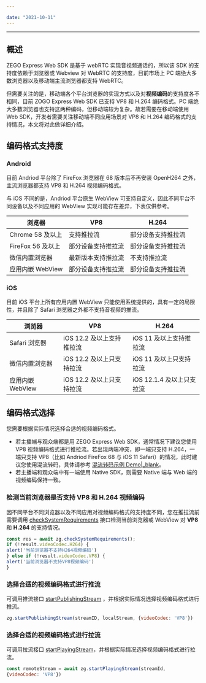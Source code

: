 ```yaml
---

date: "2021-10-11"
---
```


<Title>移动端如何使用 ZEGO Express Web SDK？</Title>



- - -

## 概述

ZEGO Express Web SDK 是基于 webRTC 实现⾳视频通话的，所以该 SDK 的⽀持度依赖于浏览器或 Webview 对 WebRTC 的⽀持度，⽬前市场上 PC 端绝⼤多数浏览器以及移动端主流浏览器都⽀持 WebRTC。

但需要关注的是，移动端各个平台浏览器的实现⽅式以及对**视频编码**的⽀持度各不相同，⽬前 ZOGO Express Web SDK 已⽀持 VP8 和 H.264 编码格式。PC 端绝⼤多数浏览器也⽀持这两种编码，但移动端较为复杂。故若需要在移动端使⽤ Web SDK，开发者需要关注移动端不同应⽤场景对 VP8 和 H.264 编码格式的⽀持情况，本⽂将对此做详细介绍。

## 编码格式⽀持度

### Android

⽬前 Andriod 平台除了 FireFox 浏览器在 68 版本后不再安装 OpenH264 之外，主流浏览器都⽀持 VP8 和 H.264 视频编码格式。

与 iOS 不同的是，Andriod 平台原⽣ WebView 可⽀持⾃定义，因此不同平台不同设备以及不同应⽤的 WebView 实现可能存在差异，下表仅供参考。

| 浏览器 | VP8 | H.264|
| ----- | ----- | ----- |
| Chrome 58 及以上 | ⽀持推拉流 | 部分设备⽀持推拉流 |
| FireFox 56 及以上 | 部分设备⽀持推拉流 | 部分设备⽀持推拉流 |
| 微信内置浏览器 | 最新版本⽀持推拉流 | 不⽀持推拉流 |
| 应⽤内嵌 WebView | 部分设备⽀持推拉流 | 部分设备⽀持推拉流 |

### iOS

⽬前 iOS 平台上所有应⽤内置 WebView 只能使⽤系统提供的，具有⼀定的局限性，并且除了 Safari 浏览器之外都不⽀持⾳视频的推流。

| 浏览器 | VP8 | H.264|
| ----- | ----- | ----- |
| Safari 浏览器 | iOS 12.2 及以上⽀持推拉流 | iOS 11 及以上⽀持推拉流 |
| 微信内置浏览器 | iOS 12.2 及以上只⽀持拉流 | iOS 11 及以上只⽀持拉流 |
| 应⽤内嵌 WebView | iOS 12.2 及以上只⽀持拉流 | iOS 12.1.4 及以上只⽀拉流|

## 编码格式选择

您需要根据实际情况选择合适的视频编码格式。
- 若主播端与观众端都是用 ZEGO Express Web SDK，通常情况下建议您使⽤ VP8 视频编码格式进⾏推拉流。若出现两端冲突，即⼀端只⽀持 H.264，⼀端只⽀持 VP8（比如 Andriod FireFox 68 与 iOS 11 Safari）的情况，此时建议您使⽤混流转码，具体请参考 [混流转码示例 Demo|_blank](https://zegodev.github.io/zego-express-webrtc-sample/vp8/index.html)。
- 若主播端和观众端中有⼀端使⽤ Native SDK，则需要 Native 端与 Web 端的视频编码保持⼀致。

### 检测当前浏览器是否⽀持 VP8 和 H.264 视频编码

因不同平台不同浏览器以及不同应⽤对视频编码格式的⽀持度不同，您在推拉流前需要调用 [checkSystemRequirements](https://doc-zh.zego.im/article/api?doc=Express_Audio_SDK_API~javascript_web~class~ZegoExpressEngine#check-system-requirements) 接口检测当前浏览器或 WebView 对 **VP8** 和 **H.264** 的⽀持情况。

``` javascript
const res = await zg.checkSystemRequirements();
if (!result.videoCodec.H264) {
alert('当前浏览器不⽀持H264视频编码')
} else if (!result.videoCodec.VP8) {
alert('当前浏览器不⽀持VP8视频编码')
}
```
### 选择合适的视频编码格式进⾏推流

可调用推流接⼝ [startPublishingStream](https://doc-zh.zego.im/article/api?doc=Express_Audio_SDK_API~javascript_web~class~ZegoExpressEngine&jumpType=route#start-publishing-stream) ，并根据实际情况选择视频编码格式进⾏推流。

``` javascript
zg.startPublishingStream(streamID, localStream, {videoCodec: 'VP8'})
```

### 选择合适的视频编码格式进⾏拉流

可调用拉流接口 [startPlayingStream](https://doc-zh.zego.im/article/api?doc=Express_Audio_SDK_API~javascript_web~class~ZegoExpressEngine&jumpType=route#start-playing-stream)，并根据实际情况选择视频编码格式进行拉流。

``` javascript
const remoteStream = await zg.startPlayingStream(streamId,
{videoCodec: 'VP8'})
```
